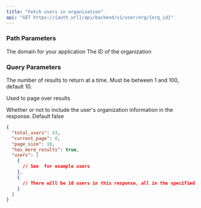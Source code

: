 ```yaml
---
title: "Fetch users in organization"
api: "GET https://{auth_url}/api/backend/v1/user/org/{org_id}"
---
```


### Path Parameters

<ParamField path="auth_url" type="string" required>
  The domain for your application
</ParamField>

<ParamField path="org_id" type="string" required>
  The ID of the organization
</ParamField>

### Query Parameters

<ParamField query="page_size">
  The number of results to return at a time. Must be between 1 and 100, default
  10.
</ParamField>

<ParamField query="page_number">Used to page over results</ParamField>

<ParamField query="include_orgs" default="false">
  Whether or not to include the user's organization information in the response.
  Default false
</ParamField>

<ResponseExample>

```json
{
  "total_users": 43,
  "current_page": 0,
  "page_size": 10,
  "has_more_results": true,
  "users": [
    {
      // See  for example users
    },
    {
      // There will be 10 users in this response, all in the specified organization
    }
  ]
}
```

</ResponseExample>
